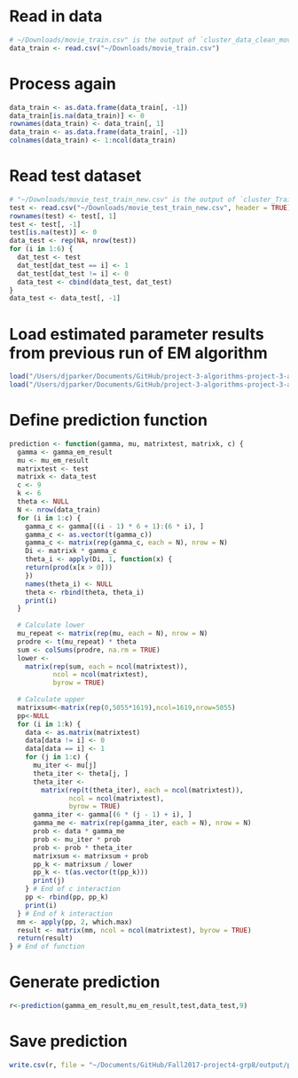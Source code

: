 # Read in data
```r
# ~/Downloads/movie_train.csv" is the output of `cluster_data_clean_movie.Rmd`.
data_train <- read.csv("~/Downloads/movie_train.csv")
```

# Process again
```r
data_train <- as.data.frame(data_train[, -1])
data_train[is.na(data_train)] <- 0
rownames(data_train) <- data_train[, 1]
data_train <- as.data.frame(data_train[, -1])
colnames(data_train) <- 1:ncol(data_train)
```

# Read test dataset
```r
# "~/Downloads/movie_test_train_new.csv" is the output of `cluster_Train_Test_Data_Preprocessing.Rmd`.
test <- read.csv("~/Downloads/movie_test_train_new.csv", header = TRUE)
rownames(test) <- test[, 1]
test <- test[, -1]
test[is.na(test)] <- 0
data_test <- rep(NA, nrow(test))
for (i in 1:6) {
  dat_test <- test
  dat_test[dat_test == i] <- 1
  dat_test[dat_test != i] <- 0
  data_test <- cbind(data_test, dat_test)
}
data_test <- data_test[, -1]
```

# Load estimated parameter results from previous run of EM algorithm
```r
load("/Users/djparker/Documents/GitHub/project-3-algorithms-project-3-algorithms-group-7/doc/Cluster/gamma_em_result_9.RData")
load("/Users/djparker/Documents/GitHub/project-3-algorithms-project-3-algorithms-group-7/doc/Cluster/mu_em_result_9.RData")
```

# Define prediction function
```r
prediction <- function(gamma, mu, matrixtest, matrixk, c) {
  gamma <- gamma_em_result
  mu <- mu_em_result
  matrixtest <- test
  matrixk <- data_test
  c <- 9
  k <- 6
  theta <- NULL
  N <- nrow(data_train)
  for (i in 1:c) {
    gamma_c <- gamma[((i - 1) * 6 + 1):(6 * i), ]
    gamma_c <- as.vector(t(gamma_c))
    gamma_c <- matrix(rep(gamma_c, each = N), nrow = N)
    Di <- matrixk * gamma_c
    theta_i <- apply(Di, 1, function(x) {
    return(prod(x[x > 0]))
    })
    names(theta_i) <- NULL
    theta <- rbind(theta, theta_i)
    print(i)
  }
  
  # Calculate lower
  mu_repeat <- matrix(rep(mu, each = N), nrow = N)
  prodre <- t(mu_repeat) * theta
  sum <- colSums(prodre, na.rm = TRUE)
  lower <-
    matrix(rep(sum, each = ncol(matrixtest)), 
           ncol = ncol(matrixtest),
           byrow = TRUE)
  
  # Calculate upper
  matrixsum<-matrix(rep(0,5055*1619),ncol=1619,nrow=5055)
  pp<-NULL
  for (i in 1:k) {
    data <- as.matrix(matrixtest)
    data[data != i] <- 0
    data[data == i] <- 1 
    for (j in 1:c) {
      mu_iter <- mu[j]
      theta_iter <- theta[j, ]
      theta_iter <-
        matrix(rep(t(theta_iter), each = ncol(matrixtest)),
               ncol = ncol(matrixtest),
               byrow = TRUE)
      gamma_iter <- gamma[(6 * (j - 1) + i), ]
      gamma_me <- matrix(rep(gamma_iter, each = N), nrow = N)
      prob <- data * gamma_me
      prob <- mu_iter * prob
      prob <- prob * theta_iter
      matrixsum <- matrixsum + prob
      pp_k <- matrixsum / lower
      pp_k <- t(as.vector(t(pp_k)))
      print(j)
    } # End of c interaction
    pp <- rbind(pp, pp_k)
    print(i)
  } # End of k interaction
  mm <- apply(pp, 2, which.max)
  result <- matrix(mm, ncol = ncol(matrixtest), byrow = TRUE)
  return(result)
} # End of function
```

# Generate prediction
```r
r<-prediction(gamma_em_result,mu_em_result,test,data_test,9)
```

# Save prediction
```r
write.csv(r, file = "~/Documents/GitHub/Fall2017-project4-grp8/output/predict.csv")
```